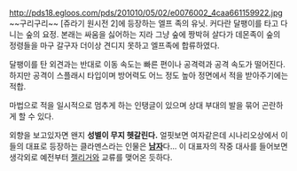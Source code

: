http://pds18.egloos.com/pds/201010/05/02/e0076002_4caa661159922.jpg
~~구리구리~~
[쥬라기 원시전 2]에 등장하는 엘프 족의 유닛. 커다란 달팽이를 타고 다니는 숲의 요정. 본래는 싸움을 싫어하는 지라 그냥 숲에 짱박혀 살다가 데몬족이 숲의 정령들을 마구 갈구자 더이상 견디지 못하고 엘프족에 합류하였다. 

달팽이를 탄 외견과는 반대로 이동 속도는 빠른 편이나 공격력과 공격 속도가 떨어진다. 하지만 공격이 스플래시 타입이며 방어력도 어느 정도 높아 정면에서 적을 받아주기에는 적합.

마법으로 적을 일시적으로 멈추게 하는 인탱글이 있으며 상대 부대의 발을 묶어 곤란하게 할 수 있다.

외향을 보고있자면 왠지 '''성별이 무지 헷갈린다.''' 얼핏보면 여자같은데 시나리오상에서 이들의 대표로 등장하는 클라멘스라는 인물은 '''[[남자]]'''다... 이 대표자의 작중 대사를 들어보면 생각외로 예전부터 [[젤리거]]와 교류를 맺어온 듯하다.
